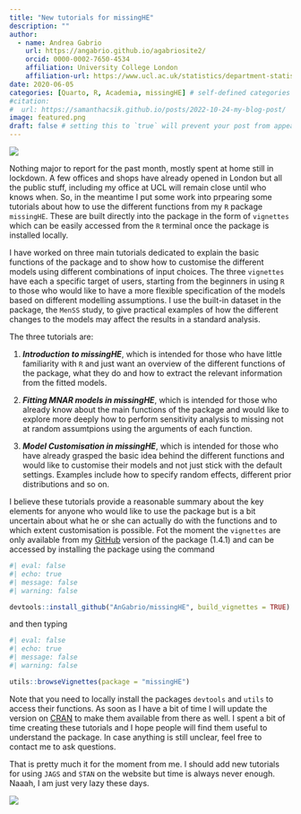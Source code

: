 ```yaml
---
title: "New tutorials for missingHE"
description: ""
author:
  - name: Andrea Gabrio
    url: https://angabrio.github.io/agabriosite2/
    orcid: 0000-0002-7650-4534
    affiliation: University College London
    affiliation-url: https://www.ucl.ac.uk/statistics/department-statistical-science
date: 2020-06-05
categories: [Quarto, R, Academia, missingHE] # self-defined categories
#citation: 
#  url: https://samanthacsik.github.io/posts/2022-10-24-my-blog-post/ 
image: featured.png
draft: false # setting this to `true` will prevent your post from appearing on your listing page until you're ready!
---
```


![](featured.png){fig-align="center"}

Nothing major to report for the past month, mostly spent at home still in lockdown. A few offices and shops have already opened in London but all the public stuff, including my office at UCL will remain close until who knows when. So, in the meantime I put some work into prpearing some tutorials about how to use the different functions from my `R` package `missingHE`. These are built directly into the package in the form of `vignettes` which can be easily accessed from the `R` terminal once the package is installed locally.

I have worked on three main tutorials dedicated to explain the basic functions of the package and to show how to customise the different models using different combinations of input choices. The three `vignettes` have each a specific target of users, starting from the beginners in using `R` to those who would like to have a more flexible specification of the models based on different modelling assumptions. I use the built-in dataset in the package, the `MenSS` study, to give practical examples of how the different changes to the models may affect the results in a standard analysis.

The three tutorials are:

  1. ***Introduction to missingHE***, which is intended for those who have little familiarity with `R` and just want an overview of the different functions of the package, what they do and how to extract the relevant information from the fitted models.

  2. ***Fitting MNAR models in missingHE***, which is intended for those who already know about the main functions of the package and would like to explore more deeply how to perform sensitivity analysis to missing not at random assumtpions using the arguments of each function.

  3. ***Model Customisation in missingHE***, which is intended for those who have already grasped the basic idea behind the different functions and would like to customise their models and not just stick with the default settings. Examples include how to specify random effects, different prior distributions and so on.

I believe these tutorials provide a reasonable summary about the key elements for anyone who would like to use the package but is a bit uncertain about what he or she can actually do with the functions and to which extent customisation is possible. Fot the moment the `vignettes` are only available from my [GitHub](https://github.com/AnGabrio/missingHE) version of the package (1.4.1) and can be accessed by installing the package using the command

```r
#| eval: false
#| echo: true
#| message: false
#| warning: false

devtools::install_github("AnGabrio/missingHE", build_vignettes = TRUE)
```

and then typing 

```r
#| eval: false
#| echo: true
#| message: false
#| warning: false

utils::browseVignettes(package = "missingHE")
```

Note that you need to locally install the packages `devtools` and `utils` to access their functions. As soon as I have a bit of time I will update the version on [CRAN](https://cran.r-project.org/web/packages/missingHE) to make them available from there as well. I spent a bit of time creating these tutorials and I hope people will find them useful to understand the package. In case anything is still unclear, feel free to contact me to ask questions.

That is pretty much it for the moment from me. I should add new tutorials for using `JAGS` and `STAN` on the website but time is always never enough. Naaah, I am just very lazy these days.

![](https://media.giphy.com/media/vjCkGbbSm7bhe/giphy.gif){fig-align="center"}

